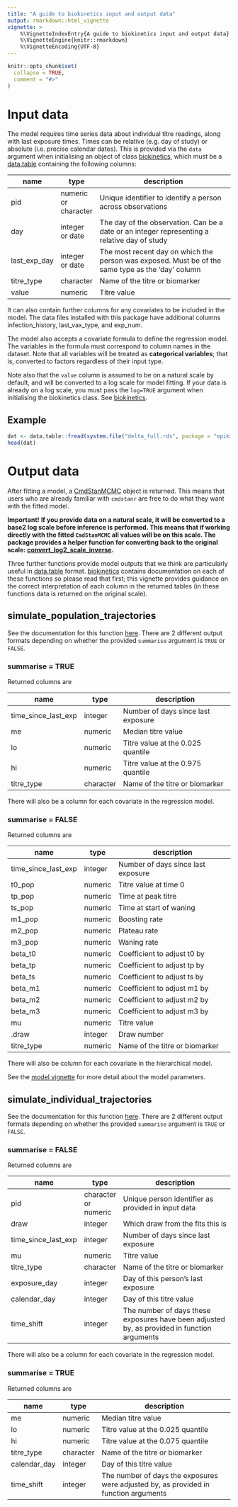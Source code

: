 ```yaml
---
title: "A guide to biokinetics input and output data"
output: rmarkdown::html_vignette
vignette: >
    %\VignetteIndexEntry{A guide to biokinetics input and output data}
    %\VignetteEngine{knitr::rmarkdown}
    %\VignetteEncoding{UTF-8}
---
```


```r
knitr::opts_chunk$set(
  collapse = TRUE,
  comment = "#>"
)
```

# Input data

The model requires time series data about individual titre readings, along with last exposure times. Times can be relative (e.g. day of study) or absolute (i.e. precise calendar dates).
This is provided via the `data` argument when initialising an object of class [biokinetics](../reference/biokinetics.html), which must be a [data.table](https://rdatatable.gitlab.io/data.table/reference/data.table.html) containing the following columns:

| name         | type                 | description                                                                                |
|--------------|----------------------|--------------------------------------------------------------------------------------------|
| pid          | numeric or character | Unique identifier to identify a person across observations                                 |
| day          | integer or date      | The day of the observation. Can be a date or an integer representing a relative day of study |
| last_exp_day | integer or date      | The most recent day on which the person was exposed. Must be of the same type as the 'day' column |
| titre_type   | character            | Name of the titre or biomarker                                                             |
| value        | numeric              | Titre value                                                                                |

It can also contain further columns for any covariates to be included in the model. The data files installed with this package have additional columns infection_history, last_vax_type, and exp_num.

The model also accepts a covariate formula to define the regression model. The variables in the formula must correspond to column names in the dataset. Note that all variables will be treated as **categorical variables**; that is, converted to factors regardless of their input type.

Note also that the `value` column is assumed to be on a natural scale by default, and will be converted to a log scale for model fitting. If your data
is already on a log scale, you must pass the `log=TRUE` argument when initialising the biokinetics class. See [biokinetics](../reference/biokinetics.html).

## Example

```r
dat <- data.table::fread(system.file("delta_full.rds", package = "epikinetics"))
head(dat)
```

# Output data

After fitting a model, a [CmdStanMCMC](https://mc-stan.org/cmdstanr/reference/CmdStanMCMC.html) object is returned. This means
that users who are already familiar with `cmdstanr` are free to do what they want with the fitted model.

**Important!**
**If you provide data on a natural scale, it will be converted to a base2 log scale before inference is performed. This means that if working
directly with the fitted `CmdStanMCMC` all values will be on this scale. The package provides a helper function for converting
back to the original scale: [convert_log2_scale_inverse](../reference/convert_log2_scale_inverse.html).**

Three further functions provide model outputs that we think are particularly useful in [data.table](https://rdatatable.gitlab.io/data.table/reference/data.table.html) format.
[biokinetics](../reference/biokinetics.html) contains documentation on each of these functions so please read that first; this vignette provides
guidance on the correct interpretation of each column in the returned tables (in these functions data is returned on the original scale).

## simulate_population_trajectories

See the documentation for this function [here](../reference/biokinetics.html#method-simulate-population-trajectories).
There are 2 different output formats depending on whether the provided `summarise` argument is `TRUE` or `FALSE`.

### summarise = TRUE

Returned columns are

| name                | type       | description                                                                                   |
|---------------------|------------|-----------------------------------------------------------------------------------------------|
| time_since_last_exp | integer    | Number of days since last exposure                                                            |
| me                  | numeric    | Median titre value                                                                            |
| lo                  | numeric    | Titre value at the 0.025 quantile                                                             |
| hi                  | numeric    | Titre value at the 0.975 quantile                                                             |
| titre_type          | character  | Name of the titre or biomarker                                                                |

There will also be a column for each covariate in the regression model.

### summarise = FALSE

Returned columns are

| name                | type    | description                        |
|---------------------|---------|------------------------------------|
| time_since_last_exp | integer | Number of days since last exposure |
| t0_pop              | numeric | Titre value at time 0              |
| tp_pop              | numeric | Time at peak titre                 |
| ts_pop              | numeric | Time at start of waning            |
| m1_pop              | numeric | Boosting rate                      |
| m2_pop              | numeric | Plateau rate                       |
| m3_pop              | numeric | Waning rate                        |
| beta_t0             | numeric | Coefficient to adjust t0 by        |
| beta_tp             | numeric | Coefficient to adjust tp by        |
| beta_ts             | numeric | Coefficient to adjust ts by        |
| beta_m1             | numeric | Coefficient to adjust m1 by        |
| beta_m2             | numeric | Coefficient to adjust m2 by        |
| beta_m3             | numeric | Coefficient to adjust m3 by        |
| mu                  | numeric | Titre value                        |
| .draw               | integer | Draw number                        |
| titre_type          | numeric | Name of the titre or biomarker     |

There will also be column for each covariate in the hierarchical model.

See the [model vignette](../article/model.html) for more detail about the model
parameters.

## simulate_individual_trajectories

See the documentation for this function [here](../reference/biokinetics.html#method-simulate-individual-trajectories).
There are 2 different output formats depending on whether the provided `summarise` argument is `TRUE` or `FALSE`.

### summarise = FALSE

Returned columns are

| name                | type                 | description                                                                                 |
|---------------------|----------------------|---------------------------------------------------------------------------------------------|
| pid                 | character or numeric | Unique person identifier as provided in input data                                          |
| draw                | integer              | Which draw from the fits this is                                                            |
| time_since_last_exp | integer              | Number of days since last exposure                                                          |
| mu                  | numeric              | Titre value                                                                                 |
| titre_type          | character            | Name of the titre or biomarker                                                              |
| exposure_day        | integer              | Day of this person's last exposure                                                          |
| calendar_day        | integer              | Day of this titre value                                                                     |
| time_shift          | integer              | The number of days these exposures have been adjusted by, as provided in function arguments |

There will also be a column for each covariate in the regression model.

### summarise = TRUE

Returned columns are

| name         | type      | description                                                                          |
|--------------|-----------|--------------------------------------------------------------------------------------|
| me           | numeric   | Median titre value                                                                   |
| lo           | numeric   | Titre value at the 0.025 quantile                                                    |
| hi           | numeric   | Titre value at the 0.075 quantile                                                    |
| titre_type   | character | Name of the titre or biomarker                                                       |
| calendar_day | integer   | Day of this titre value                                                              |
| time_shift   | integer   | The number of days the exposures were adjusted by, as provided in function arguments |

